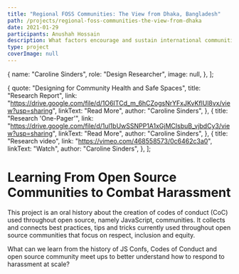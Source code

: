 ```yaml
---
title: "Regional FOSS Communities: The View from Dhaka, Bangladesh"
path: /projects/regional-foss-communities-the-view-from-dhaka
date: 2021-01-29
participants: Anushah Hossain
description: What factors encourage and sustain international communities of contributors to open source projects?
type: project
coverImage: null
---
```


  {
    name: "Caroline Sinders",
    role: "Design Researcher",
    image: null,
  },
];

  {
    quote: "Designing for Community Health and Safe Spaces",
    title: "Research Report",
    link: "https://drive.google.com/file/d/1O6ITCd_m_6hCZogsNrYFxJKvKflUl8vx/view?usp=sharing",
    linkText: "Read More",
    author: "Caroline Sinders",
  },
  {
    title: "Research 'One-Pager'",
    link: "https://drive.google.com/file/d/1ul1bUwSSNPP1A1xGjMCIsbuB_vjbdCy3/view?usp=sharing",
    linkText: "Read More",
    author: "Caroline Sinders",
  },
  {
    title: "Research video",
    link: "https://vimeo.com/468558573/0c6462c3a0",
    linkText: "Watch",
    author: "Caroline Sinders",
  },
];

# Learning From Open Source Communities to Combat Harassment

This project is an oral history about the creation of codes of conduct (CoC) used throughout open source, namely JavaScript, communities. It collects and connects best practices, tips and tricks currently used throughout open source communities that focus on respect, inclusion and equity.

What can we learn from the history of JS Confs, Codes of Conduct and open source community meet ups to better understand how to respond to harassment at scale?
